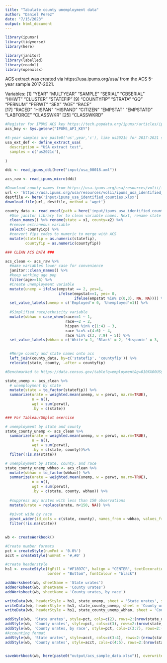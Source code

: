 ```yaml
---
title: "Tabulate county unemployment data"
author: "Daniel Perez"
date: "7/15/2023"
output: html_document
---
```


```r

library(ipumsr)
library(tidyverse)
library(here)

library(janitor)
library(labelled)
library(readxl)
library(openxlsx)

```

ACS extract was created via https://usa.ipums.org/usa/ from the ACS 5-year sample 2017-2021. 

Variables: 
 [1] "YEAR"      "MULTYEAR"  "SAMPLE"    "SERIAL"    "CBSERIAL"  "HHWT"      "CLUSTER"   "STATEFIP" 
 [9] "COUNTYFIP" "STRATA"    "GQ"        "PERNUM"    "PERWT"     "SEX"       "AGE"       "RACE"     
[17] "RACED"     "HISPAN"    "HISPAND"   "CITIZEN"   "EMPSTAT"   "EMPSTATD"  "LABFORCE"  "CLASSWKR" 
[25] "CLASSWKRD"


```r
#Register for IPUMS ACS key https://tech.popdata.org/ipumsr/articles/ipums-api.html
acs_key <- Sys.getenv("IPUMS_API_KEY")

#5-year samples are paste0('us',year,'c'), like us2021c for 2017-2021 sample.
usa_ext_def <- define_extract_usa(
  description = "USA extract test",
  samples = c('us2021c'),
  
)

```


```r


ddi <- read_ipums_ddi(here("input/usa_00018.xml"))

acs_raw <- read_ipums_micro(ddi)

#Download county names from https://usa.ipums.org/usa/resources/volii/ipums_usa_identified_counties.xlsx
url <- 'https://usa.ipums.org/usa/resources/volii/ipums_usa_identified_counties.xlsx'
destfile <- here('input/ipums_usa_identified_counties.xlsx')
download.file(url, destfile, method = 'wget')

county_data <- read_excel(path = here('input/ipums_usa_identified_counties.xlsx'), range = 'A2:E591') %>% 
  #Use janitor library for to clean variable names. Next, rename state and county variables
  clean_names() %>% rename(state = x1, county=x2) %>% 
  #remove extraneous variable
  select(-countyicp) %>% 
  #convert fips codes to numeric to merge with ACS
  mutate(statefip = as.numeric(statefip),
         countyfip = as.numeric(countyfip))

### CLEAN ACS DATA ###

acs_clean <- acs_raw %>%
  #make variables lower case for convenience
  janitor::clean_names() %>% 
  #keep working age pop
  filter(age>=16) %>% 
  #Create unemployment variable
  mutate(unemp = ifelse(empstat == 2, yes=1,
                        ifelse(empstat==1, yes= 0,
                               ifelse(empstat %in% c(0,3), NA, NA)))) %>% 
  set_value_labels(unemp = c('Employed'= 0, 'Unemployed'=1)) %>% 
  
  #Simplified race/ethnicity variable
  mutate(wbhao = case_when(race==1 ~ 1,
                           race==2 ~ 2,
                           hispan %in% c(1:4) ~ 3,
                           race %in% c(4:6) ~ 4,
                           race %in% c(3, 7:9) ~ 5)) %>% 
  set_value_labels(wbhao = c('White'= 1, 'Black' = 2, 'Hispanic' = 3, 'AAPI' = 4, 'Other' = 5)) %>% 

  
  #Merge county and state names onto acs
  left_join(county_data, by=c('statefip', 'countyfip')) %>% 
  relocate(state, county, .after = countyfip)

```


```r

#Benchmarked to https://data.census.gov/table?q=employment&g=010XX00US$0400000&y=2021&d=ACS+5-Year+Estimates+Subject+Tables&tid=ACSST5Y2021.S2301&moe=true

state_unemp <- acs_clean %>% 
  # unemployment by state
  mutate(state = to_factor(statefip)) %>% 
  summarize(urate = weighted.mean(unemp, w = perwt, na.rm=TRUE),
            n = n(),
            wgt = sum(perwt),
            .by = c(state))

### For Tableau/GGplot exercise

# unemployment by state and county
state_county_unemp <- acs_clean %>% 
  summarize(urate = weighted.mean(unemp, w = perwt, na.rm=TRUE),
            n = n(),
            wgt = sum(perwt),
            .by = c(state, county))%>% 
  filter(!is.na(state))

# unemployment by state, county, and race
state_county_unemp_wbhao <- acs_clean %>% 
  mutate(wbhao = to_factor(wbhao)) %>% 
  summarize(urate = weighted.mean(unemp, w = perwt, na.rm=TRUE),
            n = n(),
            wgt = sum(perwt),
            .by = c(state, county, wbhao)) %>% 
  
  #suppress any urates with less than 150 observations
  mutate(urate = replace(urate, n<150, NA)) %>% 
  
  #pivot wide by race
  pivot_wider(id_cols = c(state, county), names_from = wbhao, values_from = urate, names_prefix = 'urate_') %>% 
  filter(!is.na(state))
  
```

```r

wb <- createWorkbook()

#Create number formats
pct = createStyle(numFmt = '0.0%')
acct = createStyle(numFmt = '#,#0' )

#create headerstyle
hs1 <- createStyle(fgFill = "#F1897C", halign = "CENTER", textDecoration = "Bold",
                   border = "Bottom", fontColour = "black")

addWorksheet(wb, sheetName = 'State urates')
addWorksheet(wb, sheetName = 'County urates')
addWorksheet(wb, sheetName = 'County urates, by race')

writeData(wb, headerStyle = hs1, state_unemp, sheet = 'State urates', startCol = 1, startRow = 1, colNames = TRUE)
writeData(wb, headerStyle = hs1, state_county_unemp, sheet = 'County urates', startCol = 1, startRow = 1, colNames = TRUE)
writeData(wb, headerStyle = hs1, state_county_unemp_wbhao, sheet = 'County urates, by race', startCol = 1, startRow = 1, colNames = TRUE)

addStyle(wb, 'State urates', style=pct, cols=c(2), rows=2:(nrow(state_unemp)+1), gridExpand=TRUE)
addStyle(wb, 'County urates', style=pct, cols=c(3), rows=2:(nrow(state_county_unemp)+1), gridExpand=TRUE)
addStyle(wb, 'County urates, by race', style=pct, cols=c(3:7), rows=2:(nrow(state_county_unemp_wbhao)+1), gridExpand=TRUE)
#Accounting format
addStyle(wb, 'State urates', style=acct, cols=c(3:4), rows=2:(nrow(state_unemp)+1), gridExpand=TRUE)
addStyle(wb, 'County urates', style=acct, cols=c(4:5), rows=2:(nrow(state_county_unemp)+1), gridExpand=TRUE)


saveWorkbook(wb, here(paste0("output/acs_sample_data.xlsx")), overwrite = TRUE)

```





